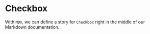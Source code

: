 
<Meta title="MDX/Checkbox" component={DefaultActivityItem} />

# Checkbox

With `MDX`, we can define a story for `Checkbox` right in the middle of our
Markdown documentation.

<Canvas>
  <Story name="Unchecked" args={{ 
      label: 'Unchecked'
    }}>
   </Story>
  <Story name="Checked" args={{ 
      label: 'Unchecked', 
      checked: true 
    }}>
   </Story>
  <Story name="Secondary" args={{
    label: 'Secondary', 
    checked: true, 
    appearance: 'secondary'
  }}>
   </Story>
</Canvas>
